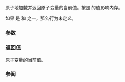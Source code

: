 {{cpp/atomic/atomic/title|load}}
{{cpp/atomic/atomic/navbar}}
{{dcl begin}}
{{dcl|num=1|since=c++11|1=
T load( std::memory_order order
            = std::memory_order_seq_cst ) const noexcept;
}}
{{dcl|num=2|since=c++11|1=
T load( std::memory_order order
            = std::memory_order_seq_cst ) const volatile noexcept;
}}
{{dcl end}}

原子地加载并返回原子变量的当前值。按照 {{c|order}} 的值影响内存。

如果 {{c|order}} 是 {{c|std::memory_order_release}} 和 {{c|std::memory_order_acq_rel}} 之一，那么行为未定义。

{{rrev|since=c++20|
重载 {{v|2}} 在 {{c|std::atomic&lt;T&gt;::is_always_lock_free}} 是 {{c|false}} 时参与重载决议是被弃用的。
}}

===参数===
{{par begin}}
{{par|order|强制的内存定序约束}}
{{par end}}

===返回值===
原子变量的当前值。

===参阅===
{{dsc begin}}
{{dsc inc|cpp/atomic/atomic/dsc operator T}}
{{dsc inc|cpp/atomic/dsc atomic_load}}
{{dsc end}}

{{langlinks|de|en|es|fr|it|ja|pt|ru}}